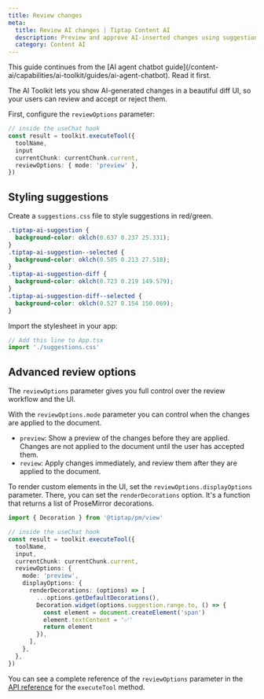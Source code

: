 ```yaml
---
title: Review changes
meta:
  title: Review AI changes | Tiptap Content AI
  description: Preview and approve AI-inserted changes using suggestions with customizable rendering.
  category: Content AI
---
```



<Callout title="Continuation from the AI agent chatbot guide" variant="info">
  This guide continues from the [AI agent chatbot
  guide](/content-ai/capabilities/ai-toolkit/guides/ai-agent-chatbot). Read it first.
</Callout>

The AI Toolkit lets you show AI-generated changes in a beautiful diff UI, so your users can review and accept or reject them.

First, configure the `reviewOptions` parameter:

```ts
// inside the useChat hook
const result = toolkit.executeTool({
  toolName,
  input
  currentChunk: currentChunk.current,
  reviewOptions: { mode: 'preview' },
})
```

## Styling suggestions

Create a `suggestions.css` file to style suggestions in red/green.

```css
.tiptap-ai-suggestion {
  background-color: oklch(0.637 0.237 25.331);
}
.tiptap-ai-suggestion--selected {
  background-color: oklch(0.505 0.213 27.518);
}
.tiptap-ai-suggestion-diff {
  background-color: oklch(0.723 0.219 149.579);
}
.tiptap-ai-suggestion-diff--selected {
  background-color: oklch(0.527 0.154 150.069);
}
```

Import the stylesheet in your app:

```ts
// Add this line to App.tsx
import './suggestions.css'
```

## Advanced review options

The `reviewOptions` parameter gives you full control over the review workflow and the UI.

With the `reviewOptions.mode` parameter you can control when the changes are applied to the document.

- `preview`: Show a preview of the changes before they are applied. Changes are not applied to the document until the user has accepted them.
- `review`: Apply changes immediately, and review them after they are applied to the document.

To render custom elements in the UI, set the `reviewOptions.displayOptions` parameter. There, you can set the `renderDecorations` option. It's a function that returns a list of ProseMirror decorations.

```ts
import { Decoration } from '@tiptap/pm/view'

// inside the useChat hook
const result = toolkit.executeTool({
  toolName,
  input,
  currentChunk: currentChunk.current,
  reviewOptions: {
    mode: 'preview',
    displayOptions: {
      renderDecorations: (options) => [
        ...options.getDefaultDecorations(),
        Decoration.widget(options.suggestion.range.to, () => {
          const element = document.createElement('span')
          element.textContent = '✅'
          return element
        }),
      ],
    },
  },
})
```

You can see a complete reference of the `reviewOptions` parameter in the [API reference](/content-ai/capabilities/ai-toolkit/primitives/execute-ai-agent-tools) for the `executeTool` method.
